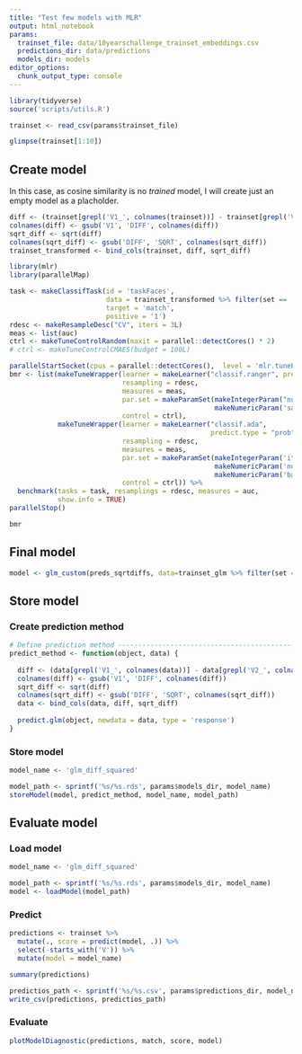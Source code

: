 ```yaml
---
title: "Test few models with MLR"
output: html_notebook
params:
  trainset_file: data/10yearschallenge_trainset_embeddings.csv
  predictions_dir: data/predictions
  models_dir: models
editor_options: 
  chunk_output_type: console
---
```


```r
library(tidyverse)
source('scripts/utils.R')

trainset <- read_csv(params$trainset_file)
```

```r
glimpse(trainset[1:10])
```

## Create model

In this case, as cosine similarity is no *trained* model, I will create just an empty model as a placholder.

```r
diff <- (trainset[grepl('V1_', colnames(trainset))] - trainset[grepl('V2_', colnames(trainset))])^2
colnames(diff) <- gsub('V1', 'DIFF', colnames(diff))
sqrt_diff <- sqrt(diff)
colnames(sqrt_diff) <- gsub('DIFF', 'SQRT', colnames(sqrt_diff))
trainset_transformed <- bind_cols(trainset, diff, sqrt_diff)
```

```r
library(mlr)
library(parallelMap)
```


```r
task <- makeClassifTask(id = 'taskFaces', 
                        data = trainset_transformed %>% filter(set == 'train') %>% select(-face1, -face2, -set) %>% mutate(match = as.factor(match)),
                        target = 'match',
                        positive = '1')
rdesc <- makeResampleDesc("CV", iters = 3L)
meas <- list(auc)
ctrl <- makeTuneControlRandom(maxit = parallel::detectCores() * 2)
# ctrl <- makeTuneControlCMAES(budget = 100L)

parallelStartSocket(cpus = parallel::detectCores(),  level = 'mlr.tuneParams')
bmr <- list(makeTuneWrapper(learner = makeLearner("classif.ranger", predict.type = "prob"),
                            resampling = rdesc,
                            measures = meas,
                            par.set = makeParamSet(makeIntegerParam("num.trees", lower = 100L, upper = 500L),
                                                   makeNumericParam('sample.fraction', lower = 0.2, upper = 1)), 
                            control = ctrl),
            makeTuneWrapper(learner = makeLearner("classif.ada", 
                                                  predict.type = "prob"),
                            resampling = rdesc,
                            measures = meas,
                            par.set = makeParamSet(makeIntegerParam('iter', lower = 50, upper = 500),
                                                   makeNumericParam('nu', lower = -4, upper = 0, trafo = function(x) 2 * 10^x),
                                                   makeNumericParam('bag.frac', lower = 0.3, upper = 0.9)), 
                            control = ctrl)) %>%
  benchmark(tasks = task, resamplings = rdesc, measures = auc, 
            show.info = TRUE)
parallelStop()

bmr
```

## Final model
```r
model <- glm_custom(preds_sqrtdiffs, data=trainset_glm %>% filter(set == 'train'))
```

## Store model

### Create prediction method

```r
# Define prediction method ------------------------------------------------
predict_method <- function(object, data) {
  
  diff <- (data[grepl('V1_', colnames(data))] - data[grepl('V2_', colnames(data))])^2
  colnames(diff) <- gsub('V1', 'DIFF', colnames(diff))
  sqrt_diff <- sqrt(diff)
  colnames(sqrt_diff) <- gsub('DIFF', 'SQRT', colnames(sqrt_diff))
  data <- bind_cols(data, diff, sqrt_diff)
  
  predict.glm(object, newdata = data, type = 'response')
}
```

### Store model

```r
model_name <- 'glm_diff_squared'

model_path <- sprintf('%s/%s.rds', params$models_dir, model_name)
storeModel(model, predict_method, model_name, model_path)
```

## Evaluate model

### Load model

```r
model_name <- 'glm_diff_squared'

model_path <- sprintf('%s/%s.rds', params$models_dir, model_name)
model <- loadModel(model_path)
```

### Predict

```r
predictions <- trainset %>%
  mutate(., score = predict(model, .)) %>%
  select(-starts_with('V')) %>%
  mutate(model = model_name)

summary(predictions)

predictios_path <- sprintf('%s/%s.csv', params$predictions_dir, model_name)
write_csv(predictions, predictios_path)
```

### Evaluate

```r
plotModelDiagnostic(predictions, match, score, model)
```



